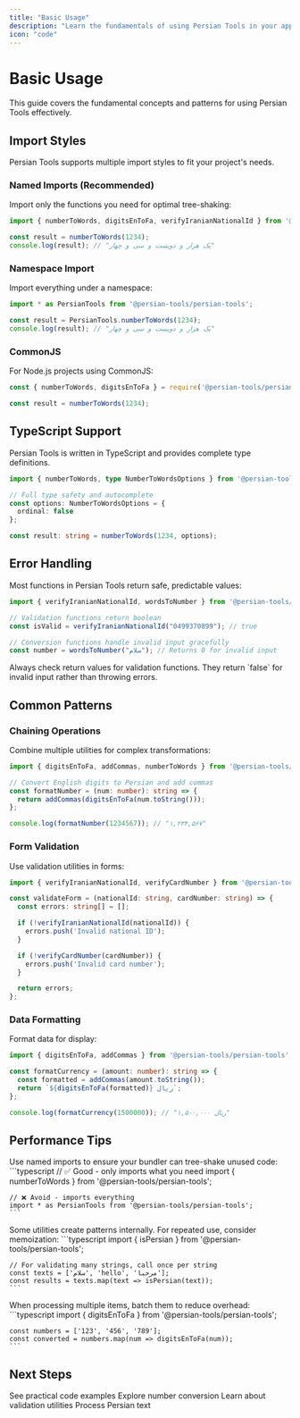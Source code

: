 ```yaml
---
title: "Basic Usage"
description: "Learn the fundamentals of using Persian Tools in your application"
icon: "code"
---
```


# Basic Usage

This guide covers the fundamental concepts and patterns for using Persian Tools effectively.

## Import Styles

Persian Tools supports multiple import styles to fit your project's needs.

### Named Imports (Recommended)

Import only the functions you need for optimal tree-shaking:

```typescript
import { numberToWords, digitsEnToFa, verifyIranianNationalId } from '@persian-tools/persian-tools';

const result = numberToWords(1234);
console.log(result); // "یک هزار و دویست و سی و چهار"
```

### Namespace Import

Import everything under a namespace:

```typescript
import * as PersianTools from '@persian-tools/persian-tools';

const result = PersianTools.numberToWords(1234);
console.log(result); // "یک هزار و دویست و سی و چهار"
```

### CommonJS

For Node.js projects using CommonJS:

```javascript
const { numberToWords, digitsEnToFa } = require('@persian-tools/persian-tools');

const result = numberToWords(1234);
```

## TypeScript Support

Persian Tools is written in TypeScript and provides complete type definitions.

```typescript
import { numberToWords, type NumberToWordsOptions } from '@persian-tools/persian-tools';

// Full type safety and autocomplete
const options: NumberToWordsOptions = {
  ordinal: false
};

const result: string = numberToWords(1234, options);
```

## Error Handling

Most functions in Persian Tools return safe, predictable values:

```typescript
import { verifyIranianNationalId, wordsToNumber } from '@persian-tools/persian-tools';

// Validation functions return boolean
const isValid = verifyIranianNationalId("0499370899"); // true

// Conversion functions handle invalid input gracefully
const number = wordsToNumber("سلام"); // Returns 0 for invalid input
```

<Tip>
  Always check return values for validation functions. They return `false` for invalid input rather than throwing errors.
</Tip>

## Common Patterns

### Chaining Operations

Combine multiple utilities for complex transformations:

```typescript
import { digitsEnToFa, addCommas, numberToWords } from '@persian-tools/persian-tools';

// Convert English digits to Persian and add commas
const formatNumber = (num: number): string => {
  return addCommas(digitsEnToFa(num.toString()));
};

console.log(formatNumber(1234567)); // "۱,۲۳۴,۵۶۷"
```

### Form Validation

Use validation utilities in forms:

```typescript
import { verifyIranianNationalId, verifyCardNumber } from '@persian-tools/persian-tools';

const validateForm = (nationalId: string, cardNumber: string) => {
  const errors: string[] = [];

  if (!verifyIranianNationalId(nationalId)) {
    errors.push('Invalid national ID');
  }

  if (!verifyCardNumber(cardNumber)) {
    errors.push('Invalid card number');
  }

  return errors;
};
```

### Data Formatting

Format data for display:

```typescript
import { digitsEnToFa, addCommas } from '@persian-tools/persian-tools';

const formatCurrency = (amount: number): string => {
  const formatted = addCommas(amount.toString());
  return `${digitsEnToFa(formatted)} ریال`;
};

console.log(formatCurrency(1500000)); // "۱,۵۰۰,۰۰۰ ریال"
```

## Performance Tips

<AccordionGroup>
  <Accordion title="Import Only What You Need" icon="leaf">
    Use named imports to ensure your bundler can tree-shake unused code:
    ```typescript
    // ✅ Good - only imports what you need
    import { numberToWords } from '@persian-tools/persian-tools';

    // ❌ Avoid - imports everything
    import * as PersianTools from '@persian-tools/persian-tools';
    ```
  </Accordion>

  <Accordion title="Reuse Compiled Patterns" icon="recycle">
    Some utilities create patterns internally. For repeated use, consider memoization:
    ```typescript
    import { isPersian } from '@persian-tools/persian-tools';

    // For validating many strings, call once per string
    const texts = ['سلام', 'hello', 'مرحبا'];
    const results = texts.map(text => isPersian(text));
    ```
  </Accordion>

  <Accordion title="Batch Operations" icon="layer-group">
    When processing multiple items, batch them to reduce overhead:
    ```typescript
    import { digitsEnToFa } from '@persian-tools/persian-tools';

    const numbers = ['123', '456', '789'];
    const converted = numbers.map(num => digitsEnToFa(num));
    ```
  </Accordion>
</AccordionGroup>

## Next Steps

<CardGroup cols={2}>
  <Card title="Examples" icon="lightbulb" href="/getting-started/examples">
    See practical code examples
  </Card>
  <Card title="Number Utilities" icon="calculator" href="/utilities/numbers/number-to-words">
    Explore number conversion
  </Card>
  <Card title="Validation" icon="shield-check" href="/utilities/validation/national-id">
    Learn about validation utilities
  </Card>
  <Card title="Text Processing" icon="text" href="/utilities/text/persian-chars">
    Process Persian text
  </Card>
</CardGroup>

